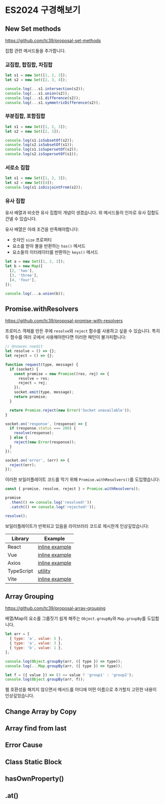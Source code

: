 # ES2024 구경해보기

## New Set methods

https://github.com/tc39/proposal-set-methods

집합 관련 메서드들을 추가합니다.

### 교집합, 합집합, 차집합

```js
let s1 = new Set([1, 2, 3]);
let s2 = new Set([2, 3, 4]);

console.log(...s1.intersection(s2));
console.log(...s1.union(s2));
console.log(...s1.difference(s2));
console.log(...s1.symmetricDifference(s2));
```

### 부분집합, 포함집합

```js
let s1 = new Set([1, 2, 3]);
let s2 = new Set([2, 3]);

console.log(s1.isSubsetOf(s2));
console.log(s2.isSubsetOf(s1));
console.log(s1.isSupersetOf(s2));
console.log(s2.isSupersetOf(s1));
```

### 서로소 집합

```js
let s1 = new Set([1, 2, 3]);
let s2 = new Set([4]);
console.log(s1.isDisjointFrom(s2));
```

### 유사 집합

유사 배열과 비슷한 유사 집합의 개념이 생겼습니다. 위 메서드들의 인자로 유사
집합도 건넬 수 있습니다.

유사 배열은 아래 조건을 만족해야합니다:

- 숫자인 `size` 프로퍼티
- 요소를 받아 불을 반환하는 `has()` 메서드
- 요소들의 이터레이터를 반환하는 `keys()` 메서드

```js
let a = new Set([1, 2, 3]);
let b = new Map([
  [2, 'two'],
  [3, 'three'],
  [4, 'four'],
]);

console.log(...a.union(b));
```

## Promise.withResolvers

https://github.com/tc39/proposal-promise-with-resolvers

프로미스 객체를 만든 후에 `resolve`와 `reject` 함수를 사용하고 싶을 수 있습니다.
특히 두 함수를 여러 곳에서 사용해야한다면 이러한 패턴이 불가피합니다:

```js
// @noexec noedit
let resolve = () => {};
let reject = () => {};

function request(type, message) {
  if (socket) {
    const promise = new Promise((res, rej) => {
      resolve = res;
      reject = rej;
    });
    socket.emit(type, message);
    return promise;
  }

  return Promise.reject(new Error('Socket unavailable'));
}

socket.on('response', (response) => {
  if (response.status === 200) {
    resolve(response);
  } else {
    reject(new Error(response));
  }
});

socket.on('error', (err) => {
  reject(err);
});
```

이러한 보일러플레이트 코드를 막기 위해 `Promise.withResolvers()`를 도입했습니다:

```js
const { promise, resolve, reject } = Promise.withResolvers();

promise
  .then(() => console.log('resolved!'))
  .catch(() => console.log('rejected!'));

resolve();
```

보일러플레이트가 반복되고 있음을 라이브러리 코드로 제시한게 인상깊었습니다:

| Library    | Example                                                                                                                                                                  |
| ---------- | ------------------------------------------------------------------------------------------------------------------------------------------------------------------------ |
| React      | [inline example](https://github.com/facebook/react/blob/d9e0485c84b45055ba86629dc20870faca9b5973/packages/react-dom/src/__tests__/ReactDOMFizzStaticBrowser-test.js#L95) |
| Vue        | [inline example](https://github.com/vuejs/core/blob/9c304bfe7942a20264235865b4bb5f6e53fdee0d/packages/runtime-core/src/compat/componentAsync.ts#L32)                     |
| Axios      | [inline example](https://github.com/axios/axios/blob/bdf493cf8b84eb3e3440e72d5725ba0f138e0451/lib/cancel/CancelToken.js#L20)                                             |
| TypeScript | [utility](https://github.com/microsoft/TypeScript/blob/1d96eb489e559f4f61522edb3c8b5987bbe948af/src/harness/util.ts#L121)                                                |
| Vite       | [inline example](https://github.com/vitejs/vite/blob/134ce6817984bad0f5fb043481502531fee9b1db/playground/test-utils.ts#L225)                                             |

## Array Grouping

https://github.com/tc39/proposal-array-grouping

배열/Map의 요소를 그룹짓기 쉽게 해주는 `Object.groupBy`와 `Map.groupBy`를
도입합니다.

```js
let arr = [
  { type: 'a', value: 5 },
  { type: 'a', value: 3 },
  { type: 'b', value: 1 },
];

console.log(Object.groupBy(arr, ({ type }) => type));
console.log(...Map.groupBy(arr, ({ type }) => type));

let f = ({ value }) => (3 <= value ? 'group1' : 'group2');
console.log(Object.groupBy(arr, f));
```

웹 호환성을 해치지 않으면서 메서드를 어디에 어떤 이름으로 추가할지 고민한 내용이
인상깊었습니다.

## Change Array by Copy

## Array find from last

## Error Cause

## Class Static Block

## hasOwnProperty()

## .at()
